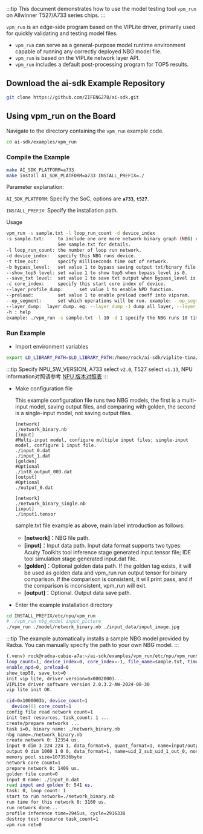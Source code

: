 :::tip
This document demonstrates how to use the model testing tool `vpm_run` on Allwinner T527/A733 series chips.
:::

`vpm_run` is an edge-side program based on the VIPLite driver, primarily used for quickly validating and testing model files.

- `vpm_run` can serve as a general-purpose model runtime environment capable of running any correctly deployed NBG model file.
- `vpm_run` is based on the VIPLite network layer API.
- `vpm_run` includes a default post-processing program for TOP5 results.

## Download the ai-sdk Example Repository

<NewCodeBlock tip="X86 PC / Device" type="PC">

```bash
git clone https://github.com/ZIFENG278/ai-sdk.git
```

</NewCodeBlock>

## Using vpm_run on the Board

Navigate to the directory containing the `vpm_run` example code.

<NewCodeBlock tip="Device" type="device">

```bash
cd ai-sdk/examples/vpm_run
```

</NewCodeBlock>

### Compile the Example

<NewCodeBlock tip="Device" type="device">

```bash
make AI_SDK_PLATFORM=a733
make install AI_SDK_PLATFORM=a733 INSTALL_PREFIX=./
```

</NewCodeBlock>

Parameter explanation:

`AI_SDK_PLATFORM`: Specify the SoC, options are **`a733`**, **`t527`**.

`INSTALL_PREFIX`: Specify the installation path.

Usage

```bash
vpm_run -s sample.txt -l loop_run_count -d device_index
-s sample.txt:     to include one ore more network binary graph (NBG) data file resource.
                   See sample.txt for details.
-l loop_run_count: the number of loop run network.
-d device_index:   specify this NBG runs device.
-t time_out:       specify milliseconds time out of network.
-b bypass_level:   set value 1 to bypass saving output txt/binary file and showing top5.
--show_top5 level: set value 1 to show top5 when bypass_level is 0.
--save_txt level:  set value 1 to save txt output when bypass_level is 0.
-c core_index:     specify this start core index of device.
--layer_profile_dump:      set value 1 to enable NPD function.
--preload:         set value 1 to enable preload coeff into vipsram.
--op_segment:      set which operations will be run. example: --op_segment 10,20 means run 10 ~ 20
--layer_dump:  layer dump. eg: --layer_dump -1 dump all layer, --layer_dump 19, --layer_dump 18,20
-h : help
example: ./vpm_run -s sample.txt -l 10 -d 1 specify the NBG runs 10 times on device 1.
```

### Run Example

- Import environment variables

<NewCodeBlock tip="Device" type="device">

```bash
export LD_LIBRARY_PATH=$LD_LIBRARY_PATH:/home/rock/ai-sdk/viplite-tina/lib/aarch64-none-linux-gnu/NPU_VERSION # NPU_SW_VERSION
```

</NewCodeBlock>

:::tip
Specify NPU_SW_VERSION, A733 select `v2.0`, T527 select `v1.13`, NPU information对照请参考 [NPU 版本对照表](./cubie_acuity_usage#npu-版本对照表)
:::

- Make configuration file

  This example configuration file runs two NBG models, the first is a multi-input model, saving output files, and comparing with golden, the second is a single-input model, not saving output files.

  ```vim
  [network]
  ./network_binary.nb
  [input]
  #Multi-input model, configure multiple input files; single-input model, configure 1 input file.
  ./input_0.dat
  ./input_1.dat
  [golden]
  #Optional
  ./int8_output_003.dat
  [output]
  #Optional
  ./output_0.dat

  [network]
  ./network_binary_single.nb
  [input]
  ./input1.tensor
  ```

  sample.txt file example as above, main label introduction as follows:

  - **[network]**：NBG file path.
  - **[input]**：Input data path. Input data format supports two types: Acuity Toolkits tool inference stage generated input.tensor file; IDE tool simulation stage generated input.dat file.
  - **[golden]**：Optional golden data path. If the golden tag exists, it will be used as golden data and vpm_run run output tensor for binary comparison. If the comparison is consistent, it will print pass, and if the comparison is inconsistent, vpm_run will exit.
  - **[output]**：Optional. Output data save path.

- Enter the example installation directory

<NewCodeBlock tip="Device" type="device">

```bash
cd INSTALL_PREFIX/etc/npu/vpm_run
# ./vpm_run nbg_model input_picture
./vpm_run ./model/network_binary.nb ./input_data/input_image.jpg
```

</NewCodeBlock>

:::tip
The example automatically installs a sample NBG model provided by Radxa. You can manually specify the path to your own NBG model.
:::

```bash
(.venv) rock@radxa-cubie-a7a:~/ai-sdk/examples/vpm_run/etc/npu/vpm_run$ ./vpm_run -s sample.txt -l 1
loop_count=1, device_index=0, core_index=-1, file_name=sample.txt, time_out=0x0, bypass=1
enable_npd=0, preload=0
show_top50, save_txt=0
init vip lite, driver version=0x00020003...
VIPLite driver software version 2.0.3.2-AW-2024-08-30
vip lite init OK.

cid=0x1000003b, device_count=1
  device[0] core_count=1
config file read network count=1
init test resources, task_count: 1 ...
create/prepare networks ...
task i=0, binary name: ./network_binary.nb
nbg name=./network_binary.nb
create network 0: 12354 us.
input 0 dim 3 224 224 1, data_format=5, quant_format=1, name=input/output[0], dfp=13
output 0 dim 1000 1 0 0, data_format=1, name=uid_2_sub_uid_1_out_0, none-quant
memory pool size=1073536byte
network core count=1
prepare network 0: 1409 us.
golden file count=0
input 0 name: ./input_0.dat
read input and golden 0: 541 us.
task: 0, loop count: 1
start to run network=./network_binary.nb
run time for this network 0: 3160 us.
run network done...
profile inference time=2945us, cycle=2916338
destroy test resource task_count=1
vpm run ret=0
```
